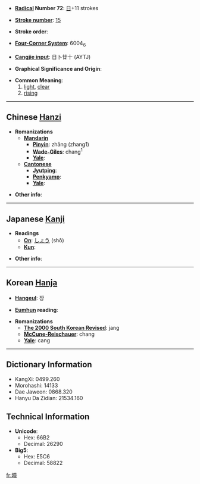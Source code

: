 * '''[[Wiktionary:Chinese radical index| Radical]] Number 72''': [[Wiktionary:Chinese radical index 日|日]]+11 strokes

* '''[[Wiktionary:Chinese total strokes index|Stroke number]]''': [[Wiktionary:Chinese total strokes index 15|15]]

* '''Stroke order''': 

* '''[[Wiktionary:Chinese four corner index|Four-Corner System]]''': 6004<sub>6</sub>

* '''[[Wiktionary:Chinese Cangjie index|Cangjie input]]''': 日卜廿十 (AYTJ)

* '''Graphical Significance and Origin''': 

* '''Common Meaning''': 
*# [[light]], [[clear]]
*# [[rising]]

----

== Chinese [[Hanzi]] ==

* '''Romanizations'''
** '''[[Mandarin]]'''
*** '''[[Pinyin]]''': zhāng (zhang1)
*** '''[[Wade-Giles]]''': chang<sup>1</sup>
*** '''[[Yale]]''': 
** '''[[Cantonese]]'''
*** '''[[Jyutping]]''':
*** '''[[Penkyamp]]''': 
*** '''[[Yale]]''': 

* '''Other info''': 

----

== Japanese [[Kanji]] ==

* '''Readings'''
** '''[[On]]''': [[しょう]] (shō)
** '''[[Kun]]''': 

* '''Other info''':  

----

== Korean [[Hanja]] ==

* '''[[Hangeul]]''': 장

* '''[[Eumhun]] reading''': 

* '''Romanizations'''
** '''[[The 2000 South Korean Revised Romanization|The 2000 South Korean Revised]]''': jang
** '''[[McCune-Reischauer]]''': chang
** '''[[Yale]]''': cang

----

== Dictionary Information ==

* KangXi: 0499.260
* Morohashi: 14133
* Dae Jaweon: 0868.320
* Hanyu Da Zidian: 21534.160

== Technical Information ==

* '''Unicode''':
** Hex: 66B2
** Decimal: 26290
* '''Big5''':
** Hex: E5C6
** Decimal: 58822

[[fr:暲]]